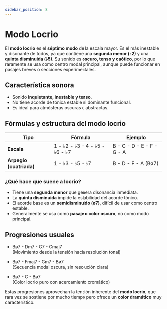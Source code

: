 ```yaml
---
sidebar_position: 8
---
```


# Modo Locrio

El **modo locrio** es el **séptimo modo** de la escala mayor. Es el más inestable y disonante de todos, ya que contiene una **segunda menor (♭2)** y una **quinta disminuida (♭5)**. Su sonido es **oscuro, tenso y caótico**, por lo que raramente se usa como centro modal principal, aunque puede funcionar en pasajes breves o secciones experimentales.

## Característica sonora

- Sonido **inquietante, inestable y tenso**.
- No tiene acorde de tónica estable ni dominante funcional.
- Es ideal para atmósferas oscuras o abstractas.

## Fórmulas y estructura del modo locrio

| Tipo                    | Fórmula                        | Ejemplo                   |
| ----------------------- | ------------------------------ | ------------------------- |
| **Escala**              | 1 - ♭2 - ♭3 - 4 - ♭5 - ♭6 - ♭7 | B - C - D - E - F - G - A |
| **Arpegio (cuatriada)** | 1 - ♭3 - ♭5 - ♭7               | B - D - F - A (Bø7)       |

### ¿Qué hace que suene a locrio?

- Tiene una **segunda menor** que genera disonancia inmediata.
- La **quinta disminuida** impide la estabilidad del acorde tónico.
- El acorde base es un **semidisminuido (ø7)**, difícil de usar como centro estable.
- Generalmente se usa como **pasaje o color oscuro**, no como modo principal.

## Progresiones usuales

- Bø7 - Dm7 - G7 - Cmaj7  
  (Movimiento desde la tensión hacia resolución tonal)

- Bø7 - Fmaj7 - Gm7 - Bø7  
  (Secuencia modal oscura, sin resolución clara)

- Bø7 - C - Bø7  
  (Color locrio puro con acercamiento cromático)

Estas progresiones aprovechan la tensión inherente del **modo locrio**, que rara vez se sostiene por mucho tiempo pero ofrece un **color dramático** muy característico.

<DonateButton />
<Comments />
